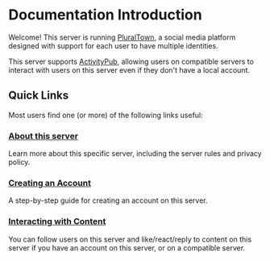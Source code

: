 
# Documentation Introduction

Welcome!
This server is running [PluralTown](https://software.plural.town/),
a social media platform designed with support for each user to have multiple identities.

This server supports [ActivityPub](../docs/terms/ActivityPub/), allowing users on compatible servers
to interact with users on this server even if they don't have a local account.

## Quick Links

Most users find one (or more) of the following links useful:

<DocNavItem>

### [About this server](../about/)

Learn more about this specific server, including the server rules and privacy policy.

</DocNavItem>
<DocNavItem>

### [Creating an Account](../docs/start/register/)

A step-by-step guide for creating an account on this server.

</DocNavItem>

<DocNavItem>

### [Interacting with Content](../docs/start/interact/)

You can follow users on this server and like/react/reply to content on this server
if you have an account on this server, or on a compatible server.

</DocNavItem>

